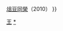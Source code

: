 {{Navbox
|name= 王湘琦
|title= [[王湘琦]]的小說

|group1=
|list1= [[沒卵頭家]]（2005）{{·}}[[俎豆同榮]]（2010）
}}
<noinclude>
{{collapsible option}}
[[Category:台灣小說家模板|王]]
[[Category:王湘琦小說|*]]
</noinclude>